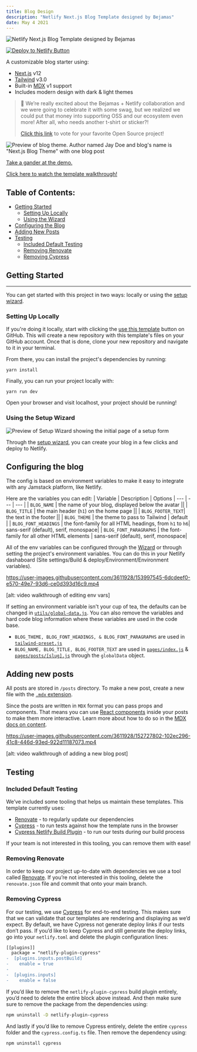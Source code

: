 ```yaml
---
title: Blog Design
description: "Netlify Next.js Blog Template designed by Bejamas"
date: May 4 2021
---
```


![Netlify Next.js Blog Template designed by Bejamas](https://www.dropbox.com/s/78gg1cyt5sifbmp/github-banner.svg)

[![Deploy to Netlify Button](https://www.netlify.com/img/deploy/button.svg)](https://app.netlify.com/start/deploy?repository=https://github.com/netlify-templates/nextjs-blog-theme)

A customizable blog starter using:

- [Next.js](https://github.com/vercel/next.js) v12
- [Tailwind](https://tailwindcss.com/) v3.0
- Built-in [MDX](https://mdxjs.com/) v1 support
- Includes modern design with dark & light themes

> 🎉 We’re really excited about the Bejamas + Netlify collaboration and we were going to celebrate it with some swag, but we realized we could put that money into supporting OSS and our ecosystem even more! After all, who needs another t-shirt or sticker?!
>
> [Click this link](https://oss-form.netlify.app/) to vote for your favorite Open Source project!

![Preview of blog theme. Author named Jay Doe and blog's name is "Next.js Blog Theme" with one blog post](https://www.dropbox.com/s/k00kcsmxgabd8o3/nextjs-blog-theme-preview.png)

[Take a gander at the demo.](https://bejamas-nextjs-blog.netlify.app)

[Click here to watch the template walkthrough!](https://www.youtube.com/watch?v=63QZHs259dY)

## Table of Contents:

- [Getting Started](#getting-started)
  - [Setting Up Locally](#setting-up-locally)
  - [Using the Wizard](#using-the-setup-wizard)
- [Configuring the Blog](#configuring-the-blog)
- [Adding New Posts](#adding-new-posts)
- [Testing](#testing)
  - [Included Default Testing](#included-default-testing)
  - [Removing Renovate](#removing-renovate)
  - [Removing Cypress](#removing-cypress)

## Getting Started

---

You can get started with this project in two ways: locally or using the [setup wizard](https://nextjs-wizard.netlify.app/).

### Setting Up Locally

If you're doing it locally, start with clicking the [use this template](https://github.com/netlify-templates/nextjs-blog-theme/generate) button on GitHub. This will create a new repository with this template's files on your GitHub account. Once that is done, clone your new repository and navigate to it in your terminal.

From there, you can install the project's dependencies by running:

```shell
yarn install
```

Finally, you can run your project locally with:

```shell
yarn run dev
```

Open your browser and visit localhost, your project should be running!

### Using the Setup Wizard

![Preview of Setup Wizard showing the initial page of a setup form](https://www.dropbox.com/s/9fb4bpw2pdh92ca/nextjs-setup-wizard.png?dl=0)

Through the [setup wizard](https://nextjs-wizard.netlify.app/), you can create your blog in a few clicks and deploy to Netlify.

## Configuring the blog

The config is based on environment variables to make it easy to integrate with any Jamstack platform, like Netlify.

Here are the variables you can edit:
| Variable | Description | Options
| --- | --- | --- |
| `BLOG_NAME` | the name of your blog, displayed below the avatar ||
| `BLOG_TITLE` | the main header (`h1`) on the home page ||
| `BLOG_FOOTER_TEXT`| the text in the footer ||
| `BLOG_THEME` | the theme to pass to Tailwind | default |
| `BLOG_FONT_HEADINGS` | the font-family for all HTML headings, from `h1` to `h6`| sans-serif (default), serif, monospace|
| `BLOG_FONT_PARAGRAPHS` | the font-family for all other HTML elements | sans-serif (default), serif, monospace|

All of the env variables can be configured through the [Wizard](https://nextjs-wizard.netlify.app/) or through setting the project's environment variables. You can do this in your Netlify dashaboard (Site settings/Build & deploy/Environment/Environment variables).

https://user-images.githubusercontent.com/3611928/153997545-6dcdeef0-e570-49e7-93d6-ce0d393d16c9.mp4

[alt: video walkthrough of editing env vars]

If setting an environment variable isn't your cup of tea, the defaults can be changed in [`utils/global-data.js`](/utils/global-data.js). You can also remove the variables and hard code blog information where these variables are used in the code base.

- `BLOG_THEME, BLOG_FONT_HEADINGS, & BLOG_FONT_PARAGRAPHS` are used in [`tailwind-preset.js`](tailwind-preset.js)
- `BLOG_NAME, BLOG_TITLE, BLOG_FOOTER_TEXT` are used in [`pages/index.js`](pages/index.js) & [`pages/posts/[slug].js`](pages/posts/[slug].js) through the `globalData` object.

## Adding new posts

All posts are stored in `/posts` directory. To make a new post, create a new file with the [`.mdx` extension](https://mdxjs.com/).

Since the posts are written in `MDX` format you can pass props and components. That means you can use [React components](https://reactjs.org/docs/components-and-props.html) inside your posts to make them more interactive. Learn more about how to do so in the [MDX docs on content](https://mdxjs.com/docs/using-mdx/#components).

https://user-images.githubusercontent.com/3611928/152727802-102ec296-41c8-446d-93ed-922d11187073.mp4

[alt: video walkthrough of adding a new blog post]

## Testing

### Included Default Testing

We’ve included some tooling that helps us maintain these templates. This template currently uses:

- [Renovate](https://www.mend.io/free-developer-tools/renovate/) - to regularly update our dependencies
- [Cypress](https://www.cypress.io/) - to run tests against how the template runs in the browser
- [Cypress Netlify Build Plugin](https://github.com/cypress-io/netlify-plugin-cypress) - to run our tests during our build process

If your team is not interested in this tooling, you can remove them with ease!

### Removing Renovate

In order to keep our project up-to-date with dependencies we use a tool called [Renovate](https://github.com/marketplace/renovate). If you’re not interested in this tooling, delete the `renovate.json` file and commit that onto your main branch.

### Removing Cypress

For our testing, we use [Cypress](https://www.cypress.io/) for end-to-end testing. This makes sure that we can validate that our templates are rendering and displaying as we’d expect. By default, we have Cypress not generate deploy links if our tests don’t pass. If you’d like to keep Cypress and still generate the deploy links, go into your `netlify.toml` and delete the plugin configuration lines:

```diff
[[plugins]]
  package = "netlify-plugin-cypress"
-  [plugins.inputs.postBuild]
-    enable = true
-
-  [plugins.inputs]
-    enable = false
```

If you’d like to remove the `netlify-plugin-cypress` build plugin entirely, you’d need to delete the entire block above instead. And then make sure sure to remove the package from the dependencies using:

```bash
npm uninstall -D netlify-plugin-cypress
```

And lastly if you’d like to remove Cypress entirely, delete the entire `cypress` folder and the `cypress.config.ts` file. Then remove the dependency using:

```bash
npm uninstall cypress
```
